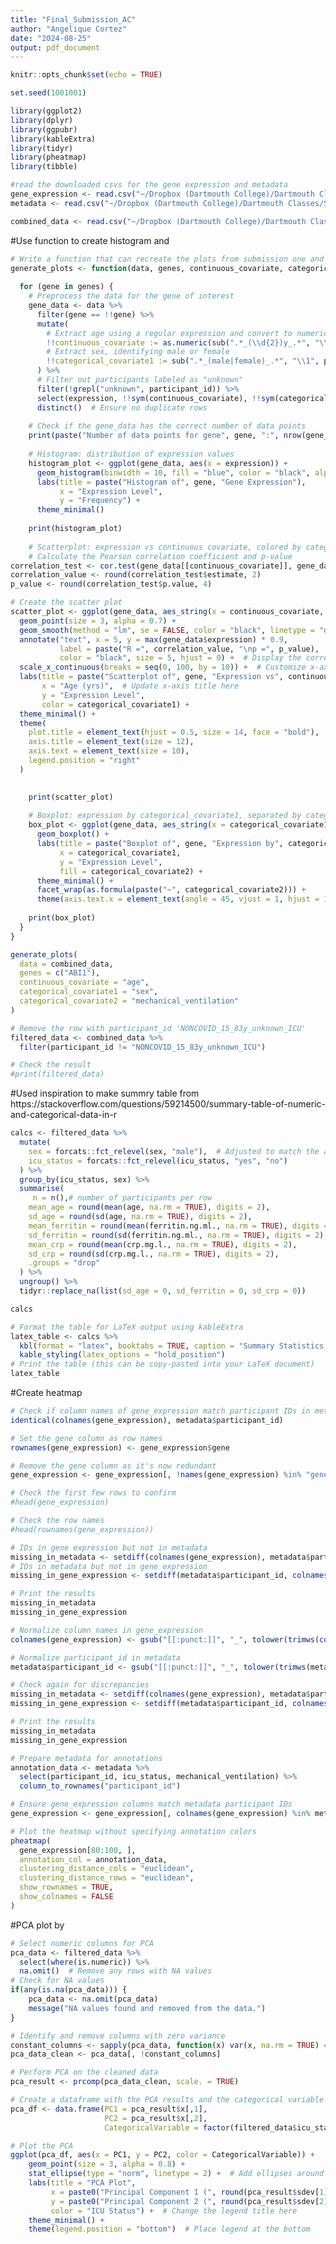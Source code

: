 ```yaml
---
title: "Final_Submission_AC"
author: "Angelique Cortez"
date: "2024-08-25"
output: pdf_document
---
```


```r
knitr::opts_chunk$set(echo = TRUE)
```

```r
set.seed(1001001)
```
```r
library(ggplot2)
library(dplyr)
library(ggpubr)
library(kableExtra)
library(tidyr)
library(pheatmap)
library(tibble)
```

```r
#read the downloaded csvs for the gene expression and metadata
gene_expression <- read.csv("~/Dropbox (Dartmouth College)/Dartmouth Classes/Summer2024/Intro to data analysis/data/QBS103_GSE157103_genes.csv")
metadata <- read.csv("~/Dropbox (Dartmouth College)/Dartmouth Classes/Summer2024/Intro to data analysis/data/QBS103_GSE157103_series_matrix.csv", header = T)
```

```r
combined_data <- read.csv("~/Dropbox (Dartmouth College)/Dartmouth Classes/Summer2024/Intro to data analysis/data/combined_data_project.csv")
```




#Use function to create histogram and 
```r
# Write a function that can recreate the plots from submission one and two but fix the unknown variable
generate_plots <- function(data, genes, continuous_covariate, categorical_covariate1, categorical_covariate2) {
  
  for (gene in genes) {
    # Preprocess the data for the gene of interest
    gene_data <- data %>%
      filter(gene == !!gene) %>%
      mutate(
        # Extract age using a regular expression and convert to numeric
        !!continuous_covariate := as.numeric(sub(".*_(\\d{2})y_.*", "\\1", participant_id)),
        # Extract sex, identifying male or female
        !!categorical_covariate1 := sub(".*_(male|female)_.*", "\\1", participant_id)
      ) %>%
      # Filter out participants labeled as "unknown"
      filter(!grepl("unknown", participant_id)) %>%
      select(expression, !!sym(continuous_covariate), !!sym(categorical_covariate1), !!sym(categorical_covariate2)) %>%
      distinct()  # Ensure no duplicate rows
    
    # Check if the gene_data has the correct number of data points
    print(paste("Number of data points for gene", gene, ":", nrow(gene_data)))
    
    # Histogram: distribution of expression values
    histogram_plot <- ggplot(gene_data, aes(x = expression)) +
      geom_histogram(binwidth = 10, fill = "blue", color = "black", alpha = 0.7) +
      labs(title = paste("Histogram of", gene, "Gene Expression"),
           x = "Expression Level",
           y = "Frequency") +
      theme_minimal()
    
    print(histogram_plot)
    
    # Scatterplot: expression vs continuous covariate, colored by categorical covariate1
    # Calculate the Pearson correlation coefficient and p-value
correlation_test <- cor.test(gene_data[[continuous_covariate]], gene_data$expression, method = "pearson")
correlation_value <- round(correlation_test$estimate, 2)
p_value <- round(correlation_test$p.value, 4)

# Create the scatter plot
scatter_plot <- ggplot(gene_data, aes_string(x = continuous_covariate, y = "expression", color = categorical_covariate1)) +
  geom_point(size = 3, alpha = 0.7) +
  geom_smooth(method = "lm", se = FALSE, color = "black", linetype = "dashed") +  # Add the correlation line
  annotate("text", x = 5, y = max(gene_data$expression) * 0.9, 
           label = paste("R =", correlation_value, "\np =", p_value), 
           color = "black", size = 5, hjust = 0) +  # Display the correlation coefficient and p-value
  scale_x_continuous(breaks = seq(0, 100, by = 10)) +  # Customize x-axis breaks if needed
  labs(title = paste("Scatterplot of", gene, "Expression vs", continuous_covariate),
       x = "Age (yrs)",  # Update x-axis title here
       y = "Expression Level",
       color = categorical_covariate1) +
  theme_minimal() +
  theme(
    plot.title = element_text(hjust = 0.5, size = 14, face = "bold"),
    axis.title = element_text(size = 12),
    axis.text = element_text(size = 10),
    legend.position = "right"
  )

    
    print(scatter_plot)
    
    # Boxplot: expression by categorical_covariate1, separated by categorical_covariate2
    box_plot <- ggplot(gene_data, aes_string(x = categorical_covariate1, y = "expression", fill = categorical_covariate2)) +
      geom_boxplot() +
      labs(title = paste("Boxplot of", gene, "Expression by", categorical_covariate1, "and", categorical_covariate2),
           x = categorical_covariate1,
           y = "Expression Level",
           fill = categorical_covariate2) +
      theme_minimal() +
      facet_wrap(as.formula(paste("~", categorical_covariate2))) +
      theme(axis.text.x = element_text(angle = 45, vjust = 1, hjust = 1))
    
    print(box_plot)
  }
}

```



```r
generate_plots(
  data = combined_data, 
  genes = c("ABI1"), 
  continuous_covariate = "age", 
  categorical_covariate1 = "sex", 
  categorical_covariate2 = "mechanical_ventilation"
)
```





```r
# Remove the row with participant_id 'NONCOVID_15_83y_unknown_ICU'
filtered_data <- combined_data %>%
  filter(participant_id != "NONCOVID_15_83y_unknown_ICU")

# Check the result
#print(filtered_data)
```

#Used inspiration to make summry table from https://stackoverflow.com/questions/59214500/summary-table-of-numeric-and-categorical-data-in-r
```r

calcs <- filtered_data %>%
  mutate(
    sex = forcats::fct_relevel(sex, "male"),  # Adjusted to match the actual levels
    icu_status = forcats::fct_relevel(icu_status, "yes", "no")
  ) %>%
  group_by(icu_status, sex) %>%
  summarise(
     n = n(),# number of participants per row
    mean_age = round(mean(age, na.rm = TRUE), digits = 2),
    sd_age = round(sd(age, na.rm = TRUE), digits = 2),
    mean_ferritin = round(mean(ferritin.ng.ml., na.rm = TRUE), digits = 2),
    sd_ferritin = round(sd(ferritin.ng.ml., na.rm = TRUE), digits = 2),
    mean_crp = round(mean(crp.mg.l., na.rm = TRUE), digits = 2),
    sd_crp = round(sd(crp.mg.l., na.rm = TRUE), digits = 2),
    .groups = "drop"
  ) %>%
  ungroup() %>%
  tidyr::replace_na(list(sd_age = 0, sd_ferritin = 0, sd_crp = 0))

calcs

# Format the table for LaTeX output using kableExtra
latex_table <- calcs %>%
  kbl(format = "latex", booktabs = TRUE, caption = "Summary Statistics of Covariates") %>%
  kable_styling(latex_options = "hold_position")
# Print the table (this can be copy-pasted into your LaTeX document)
latex_table

```




#Create heatmap

```r
# Check if column names of gene_expression match participant IDs in metadata
identical(colnames(gene_expression), metadata$participant_id)
```

```r
# Set the gene column as row names
rownames(gene_expression) <- gene_expression$gene

# Remove the gene column as it's now redundant
gene_expression <- gene_expression[, !names(gene_expression) %in% "gene"]
```

```r
# Check the first few rows to confirm
#head(gene_expression)

# Check the row names
#head(rownames(gene_expression))
```

```r
# IDs in gene expression but not in metadata
missing_in_metadata <- setdiff(colnames(gene_expression), metadata$participant_id)
# IDs in metadata but not in gene expression
missing_in_gene_expression <- setdiff(metadata$participant_id, colnames(gene_expression))

# Print the results
missing_in_metadata
missing_in_gene_expression
```

```r
# Normalize column names in gene_expression
colnames(gene_expression) <- gsub("[[:punct:]]", "_", tolower(trimws(colnames(gene_expression))))

# Normalize participant_id in metadata
metadata$participant_id <- gsub("[[:punct:]]", "_", tolower(trimws(metadata$participant_id)))

# Check again for discrepancies
missing_in_metadata <- setdiff(colnames(gene_expression), metadata$participant_id)
missing_in_gene_expression <- setdiff(metadata$participant_id, colnames(gene_expression))

# Print the results
missing_in_metadata
missing_in_gene_expression
```



```r
# Prepare metadata for annotations
annotation_data <- metadata %>%
  select(participant_id, icu_status, mechanical_ventilation) %>%
  column_to_rownames("participant_id")

# Ensure gene_expression columns match metadata participant IDs
gene_expression <- gene_expression[, colnames(gene_expression) %in% metadata$participant_id]

# Plot the heatmap without specifying annotation colors
pheatmap(
  gene_expression[80:100, ],
  annotation_col = annotation_data,
  clustering_distance_cols = "euclidean",
  clustering_distance_rows = "euclidean",
  show_rownames = TRUE,
  show_colnames = FALSE
)
```





#PCA plot by 
```r
# Select numeric columns for PCA
pca_data <- filtered_data %>%
  select(where(is.numeric)) %>%
  na.omit()  # Remove any rows with NA values
# Check for NA values
if(any(is.na(pca_data))) {
    pca_data <- na.omit(pca_data)
    message("NA values found and removed from the data.")
}

# Identify and remove columns with zero variance
constant_columns <- sapply(pca_data, function(x) var(x, na.rm = TRUE) == 0)
pca_data_clean <- pca_data[, !constant_columns]

# Perform PCA on the cleaned data
pca_result <- prcomp(pca_data_clean, scale. = TRUE)

# Create a dataframe with the PCA results and the categorical variable
pca_df <- data.frame(PC1 = pca_result$x[,1],
                     PC2 = pca_result$x[,2],
                     CategoricalVariable = factor(filtered_data$icu_status, levels = unique(filtered_data$icu_status)))  


```
```r
# Plot the PCA
ggplot(pca_df, aes(x = PC1, y = PC2, color = CategoricalVariable)) +
    geom_point(size = 3, alpha = 0.8) +
    stat_ellipse(type = "norm", linetype = 2) +  # Add ellipses around groups
    labs(title = "PCA Plot",
         x = paste0("Principal Component 1 (", round(pca_result$sdev[1]^2 / sum(pca_result$sdev^2) * 100, 1), "% Variance)"),
         y = paste0("Principal Component 2 (", round(pca_result$sdev[2]^2 / sum(pca_result$sdev^2) * 100, 1), "% Variance)"),
         color = "ICU Status") +  # Change the legend title here
    theme_minimal() +
    theme(legend.position = "bottom")  # Place legend at the bottom
```

